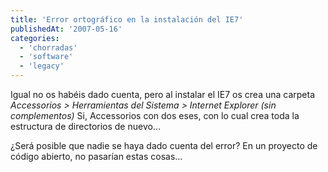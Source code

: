 ```yaml
---
title: 'Error ortográfico en la instalación del IE7'
publishedAt: '2007-05-16'
categories:
  - 'chorradas'
  - 'software'
  - 'legacy'
---
```


Igual no os habéis dado cuenta, pero al instalar el IE7 os crea una carpeta _Accessorios > Herramientas del Sistema > Internet Explorer (sin complementos)_ Si, Accessorios con dos eses, con lo cual crea toda la estructura de directorios de nuevo...

¿Será posible que nadie se haya dado cuenta del error? En un proyecto de código abierto, no pasarían estas cosas...
